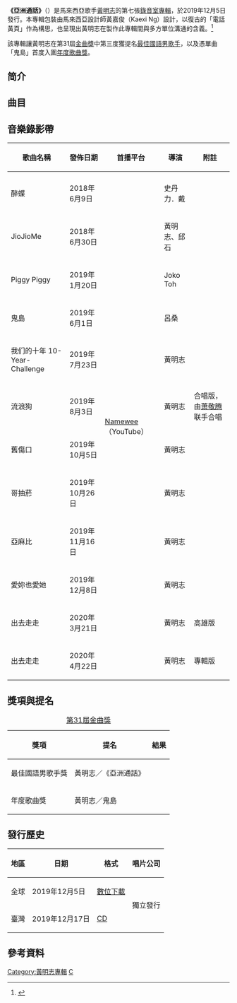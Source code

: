 {{Infobox album
| name       = 亞洲通話
| type       = studio
| artist     = [[黃明志|黃明志]]
| cover      = 
| alt        =
| format     = [[CD|CD]]
| released   = {{Start date|2019|12|05}}
| venue      =
| genre      = [[流行_(音樂類型)|流行]]
| length     = 
| label      = 獨立發行
| producer   = 
| prev_title = [[亞洲通牒|亞洲通牒]]
| prev_year  = 2018
| next_title = [[亞洲通才|亞洲通才]]
| next_year  = 2020
}}

'''《亞洲通話》'''（{{lang-en|"Calling Asia}}）是馬來西亞歌手[[黃明志|黃明志]]的第七張[[錄音室專輯|錄音室專輯]]，於2019年12月5日發行。本專輯包裝由馬來西亞設計師黃嘉俊（Kaexi Ng）設計，以復古的「電話黃頁」作為構思，也呈現出黃明志在製作此專輯間與多方單位溝通的含義。<ref name=":0">{{Cite web|url=https://ysolife.com/asia-calling/|title=《亞洲通話》復刻黃頁電話簿，黃明志：看得懂設計就代表你有年紀了|accessdate=2020-10-14|work=樂手巢 YSOLIFE|archive-date=2020-10-26|archive-url=https://web.archive.org/web/20201026103758/https://ysolife.com/asia-calling/|dead-url=no}}</ref>

該專輯讓黃明志在第31屆[[金曲獎|金曲獎]]中第三度獲提名[[最佳國語男歌手獎_(金曲獎)|最佳國語男歌手]]，以及憑單曲「鬼島」首度入圍[[年度歌曲獎_(金曲獎)|年度歌曲獎]]。

== 简介 ==

== 曲目 ==
{{Tracklist
| headline = 
| total_length = 41:11

| all_writing = 黃明志<small>（下面注明例外曲目）</small>
| all_producer = 黃明志、張賜麟<small>（下面注明例外曲目）</small>

| title1 = 鬼島
| note1 = feat. [[大支|大支]]
| longnote1 =作詞：黃明志、[[大支|大支]]<br/>製作：黃明志
| arranger1 = JSAW
| length1 = 3:04

| title2 = 流浪狗
| note2 = 黃明志獨唱版
| longnote2 = 
| arranger2 = JSAW
| length2 = 4:26

| title3 = 舊傷口
| note3 = 
| longnote3 = 
| arranger3 = 凃惠源
| length3 = 3:05

| title4 = 我们的十年
| note4 = 
| longnote4 = 
| arranger4 = JSAW
| length4 = 3:17

| title5 = 哥抽菸
| note5 = 
| longnote5 = 
| arranger5 = 蕭啟賢
| length5 = 4:57

| title6 = 出去走走
| note6 = 
| longnote6 = 高雄觀光主題曲<br>CD收录版本和高雄观光版本歌词有些许更改
| arranger6 = 李乃剛
| length6 = 4:08

| title7 = 愛妳也愛她
| note7 = 
| longnote7 = 製作：黃明志
| arranger7 = 黃宣銘、JSAW
| length7 = 4:58

| title8 = Piggy Piggy
| note8 = 
| longnote8 = 
| arranger8 = 李乃剛、JSAW
| length8 = 2:19

| title9 = 醉蝶
| note9 = 
| longnote9 = 
| arranger9 = 楊朝焰 
| length9 = 4:22

| title10 = JioJioMe
| note10 = 
| longnote10 = 
| arranger10 = 李乃剛
| length10 = 3:01

| title11 = 亞麻比
| note11 = 
| longnote11 = 
| arranger11 = 李乃剛
| length11 = 3:36
}}

== 音樂錄影帶 ==
{| class="wikitable"
!歌曲名稱
!發佈日期
!首播平台
!導演
!附註
|-
|-
|醉蝶
|2018年6月9日
| rowspan="12" |[https://www.youtube.com/user/namewee/featured Namewee] {{Wayback|url=https://www.youtube.com/user/namewee/featured |date=20201105163759 }}（YouTube）
|史丹力．戴
|
|-
|JioJioMe
|2018年6月30日
|黃明志、邱石
|
|-
|Piggy Piggy
|2019年1月20日
|Joko Toh
|
|-
|鬼島
|2019年6月1日
|呂桑
|
|-
|我们的十年 10-Year-Challenge
|2019年7月23日
|黃明志
|
|-
|流浪狗
|2019年8月3日
|黃明志
|合唱版，由[[萧敬腾|萧敬腾]]联手合唱
|-
|舊傷口
|2019年10月5日
|黃明志
|
|-
|哥抽菸
|2019年10月26日
|黃明志
|
|-
|亞麻比
|2019年11月16日
|黃明志
|
|-
|愛妳也愛她
|2019年12月8日
|黃明志
|
|-
|出去走走
|2020年3月21日
|黃明志
|高雄版
|-
|出去走走
|2020年4月22日
|黃明志
|專輯版
|}

== 獎項與提名 ==
{| class="wikitable"
|+[[第31屆金曲獎|第31屆金曲獎]]
|-
! width="auto"|獎項 !! width="auto"|提名 !! width="auto"|結果
|-
| 最佳國語男歌手獎 || 黃明志／《亞洲通話》 || {{nom}}
|-
| 年度歌曲獎 || 黃明志／鬼島 || {{nom}}
|}

== 發行歷史 ==
{| class="wikitable"
!地區
!日期
!格式
!唱片公司
|-
|全球
|2019年12月5日
|[[數位音樂下載|數位下載]]
|rowspan="2"|獨立發行
|-
|臺灣
|2019年12月17日
|[[CD|CD]] 
|}

== 參考資料 ==
{{Reflist}}

{{Namewee}}

[[Category:黃明志專輯|Category:黃明志專輯]]
[[Category:2019年音樂專輯|C]]